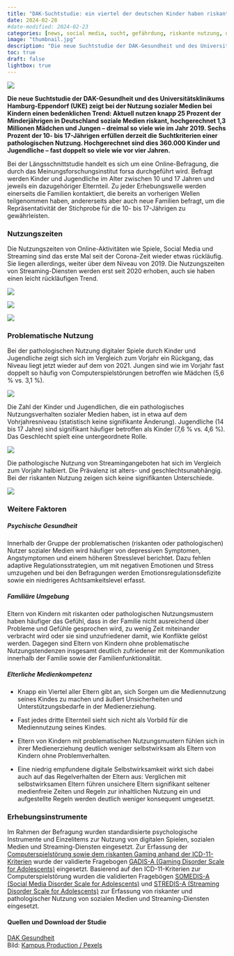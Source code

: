 ```yaml
---
title: "DAK-Suchtstudie: ein viertel der deutschen Kinder haben riskante Social Media Nutzung"
date: 2024-02-28
#date-modified: 2024-02-23
categories: [news, social media, sucht, gefährdung, riskante nutzung, dak suchtsudie]
image: "thumbnail.jpg"
description: "Die neue Suchtstudie der DAK-Gesundheit und des Universitätsklinikums Hamburg-Eppendorf (UKE) zeigt bei der Nutzung sozialer Medien bei Kindern einen bedenklichen Trend." 
toc: true
draft: false
lightbox: true
---
```


![](thumbnail.jpg){.no-lightbox}

**Die neue Suchtstudie der DAK-Gesundheit und des Universitätsklinikums Hamburg-Eppendorf (UKE) zeigt bei der Nutzung sozialer Medien bei Kindern einen bedenklichen Trend: Aktuell nutzen knapp 25 Prozent der Minderjährigen in Deutschland soziale Medien riskant, hochgerechnet 1,3 Millionen Mädchen und Jungen ­– dreimal so viele wie im Jahr 2019. Sechs Prozent der 10- bis 17-Jährigen erfüllen derzeit die Suchtkriterien einer pathologischen Nutzung. Hochgerechnet sind dies 360.000 Kinder und Jugendliche – fast doppelt so viele wie vor vier Jahren.**

Bei der Längsschnittstudie handelt es sich um eine Online-Befragung, die durch das Meinungsforschungsinstitut forsa durchgeführt wird. Befragt werden Kinder und Jugendliche im Alter zwischen 10 und 17 Jahren und jeweils ein dazugehöriger Elternteil. Zu jeder Erhebungswelle werden einerseits die Familien kontaktiert, die bereits an vorherigen Wellen teilgenommen haben, andererseits aber auch neue Familien befragt, um die Repräsentativität der Stichprobe für die 10- bis 17-Jährigen zu gewährleisten.

### Nutzungszeiten

Die Nutzungszeiten von Online-Aktivitäten wie Spiele, Social Media und Streaming sind das erste Mal seit der Corona-Zeit wieder etwas rückläufig. Sie liegen allerdings, weiter über dem Niveau von 2019. Die Nutzungszeiten von Streaming-Diensten werden erst seit 2020 erhoben, auch sie haben einen leicht rückläufigen Trend.

![](dak_spiele_zeiten-min.jpg){group="zeiten" fig-alt="Nutzungszeiten digitaler Spiele unter Kindern und Jugendlichen in Deutschland im Verlauf."}

![](dak_social-media_zeiten-min.jpg){group="zeiten" fig-alt="Nutzungszeiten sozialer Medien unter Kindern und Jugendlichen in Deutschland im Verlauf."}

![](dak_streaming_zeiten-min.jpg){group="zeiten" fig-alt="Nutzungszeiten von Video-Streaming-Diensten unter Kindern und Jugendlichen in Deutschland seit erstmaliger Erhebung im Juni 2022."}

### Problematische Nutzung

Bei der pathologischen Nutzung digitaler Spiele durch Kinder und Jugendliche zeigt sich sich im Vergleich zum Vorjahr ein Rückgang, das Niveau liegt jetzt wieder auf dem von 2021. Jungen sind wie im Vorjahr fast doppelt so häufig von Computerspielstörungen betroffen wie Mädchen (5,6 % vs. 3,1 %).

![](dak_spiele_problem-nutzung-min.jpg){group="nutzung" fig-alt="Problematische Nutzung digitaler Spiele unter Kindern und Jugendlichen in Deutschland im Verlauf."}

Die Zahl der Kinder und Jugendlichen, die ein pathologisches Nutzungsverhalten sozialer Medien haben, ist in etwa auf dem Vohrjahresniveau (statistisch keine signifikante Änderung). Jugendliche (14 bis 17 Jahre) sind signifikant häufiger betroffen als Kinder (7,6 % vs. 4,6 %). Das Geschlecht spielt eine untergeordnete Rolle.

![](dak_social-media_problem-nutzung-min.jpg){group="nutzung" fig-alt="Problematische Nutzung sozialer Medien unter Kindern und Jugendlichen in Deutschland im Verlauf."}

Die pathologische Nutzung von Streamingangeboten hat sich im Vergleich zum Vorjahr halbiert. Die Prävalenz ist alters- und geschlechtsunabhängig. Bei der riskanten Nutzung zeigen sich keine signifikanten Unterschiede.

![](dak_streaming_problem-nutzung-min.jpg){group="nutzung" fig-alt="Problematische Nutzung von Video-Streaming-Diensten unter Kindern und Jugendlichen in Deutschland seit erstmaliger Erhebung im Juni 2022."}

### Weitere Faktoren

##### Psychische Gesundheit

Innerhalb der Gruppe der problematischen (riskanten oder pathologischen) Nutzer sozialer Medien wird häufiger von depressiven Symptomen, Angstymptomen und einem höheren Stresslevel berichtet. Dazu fehlen adaptive Regulationsstrategien, um mit
negativen Emotionen und Stress umzugehen und bei den Befragungen werden Emotionsregulationsdefizite sowie ein niedrigeres Achtsamkeitslevel erfasst.

##### Familiäre Umgebung

Eltern von Kindern mit riskanten oder pathologischen Nutzungsmustern haben häufiger das Gefühl, dass in der Familie nicht ausreichend über Probleme und Gefühle gesprochen wird, zu wenig Zeit miteinander verbracht wird oder sie sind unzufriedener damit, wie Konflikte gelöst werden. Dagegen sind Eltern von Kindern ohne problematische Nutzungstendenzen insgesamt deutlich zufriedener mit der Kommunikation innerhalb der Familie sowie der Familienfunktionalität.

##### Elterliche Medienkompetenz

-   Knapp ein Viertel aller Eltern gibt an, sich Sorgen um die Mediennutzung seines Kindes zu machen und äußert Unsicherheiten und Unterstützungsbedarfe in der Medienerziehung.

-   Fast jedes dritte Elternteil sieht sich nicht als Vorbild für die Mediennutzung seines Kindes.

-   Eltern von Kindern mit problematischen Nutzungsmustern fühlen sich in ihrer Medienerziehung deutlich weniger selbstwirksam als Eltern von Kindern ohne Problemverhalten.

-   Eine niedrig empfundene digitale Selbstwirksamkeit wirkt sich dabei auch auf das Regelverhalten der Eltern aus: Verglichen mit selbstwirksamen Eltern führen unsichere Eltern signifikant seltener medienfreie Zeiten und Regeln zur inhaltlichen Nutzung ein und aufgestellte Regeln werden deutlich weniger konsequent umgesetzt.

### Erhebungsinstrumente

Im Rahmen der Befragung wurden standardisierte psychologische Instrumente und Einzelitems zur Nutzung von digitalen Spielen, sozialen Medien und Streaming-Diensten eingesetzt. Zur Erfassung der [Computerspielstörung sowie dem riskanten Gaming anhand der ICD-11-Kriterien](https://icd.who.int/browse/2024-01/mms/en#1448597234) wurde der validierte Fragebogen [GADIS-A (Gaming Disorder Scale for Adolescents)](https://www.mdpi.com/2077-0383/9/4/993) eingesetzt. Basierend auf den ICD-11-Kriterien zur Computerspielstörung wurden die validierten Fragebögen [SOMEDIS-A (Social Media Disorder Scale for Adolescents)](https://www.frontiersin.org/journals/psychiatry/articles/10.3389/fpsyt.2021.661483/full) und [STREDIS-A (Streaming Disorder Scale for Adolescents)](https://akjournals.com/view/journals/2006/11/2/article-p451.xml) zur Erfassung von riskanter und pathologischer Nutzung von sozialen Medien und Streaming-Diensten eingesetzt.

#### Quellen und Download der Studie

[DAK Gesundheit](https://www.dak.de/dak/unternehmen/reporte-forschung/dak-studie-mediensucht-2023-24_56536#rtf-anchor-auf-einen-blick-zentrale-ergebnisse-der-sechsten-befragungswelle)\
Bild: [Kampus Production / Pexels](https://www.pexels.com/de-de/@kampus/)
